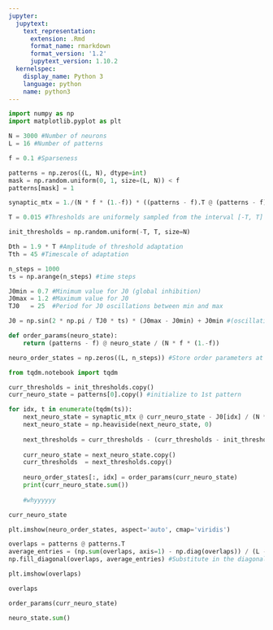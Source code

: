 ```yaml
---
jupyter:
  jupytext:
    text_representation:
      extension: .Rmd
      format_name: rmarkdown
      format_version: '1.2'
      jupytext_version: 1.10.2
  kernelspec:
    display_name: Python 3
    language: python
    name: python3
---
```


```python
import numpy as np
import matplotlib.pyplot as plt
```

```python
N = 3000 #Number of neurons
L = 16 #Number of patterns

f = 0.1 #Sparseness
```

```python
patterns = np.zeros((L, N), dtype=int)
mask = np.random.uniform(0, 1, size=(L, N)) < f
patterns[mask] = 1
```

```python
synaptic_mtx = 1./(N * f * (1.-f)) * ((patterns - f).T @ (patterns - f))
```

```python
T = 0.015 #Thresholds are uniformely sampled from the interval [-T, T]

init_thresholds = np.random.uniform(-T, T, size=N)

Dth = 1.9 * T #Amplitude of threshold adaptation
Tth = 45 #Timescale of adaptation

n_steps = 1000
ts = np.arange(n_steps) #time steps

J0min = 0.7 #Minimum value for J0 (global inhibition)
J0max = 1.2 #Maximum value for J0
TJ0   = 25  #Period for J0 oscillations between min and max

J0 = np.sin(2 * np.pi / TJ0 * ts) * (J0max - J0min) + J0min #(oscillating) global inhibition
```

```python
def order_params(neuro_state):
    return (patterns - f) @ neuro_state / (N * f * (1.-f))
```

```python
neuro_order_states = np.zeros((L, n_steps)) #Store order parameters at each time here
```

```python
from tqdm.notebook import tqdm
```

```python
curr_thresholds = init_thresholds.copy()
curr_neuro_state = patterns[0].copy() #initialize to 1st pattern

for idx, t in enumerate(tqdm(ts)):
    next_neuro_state = synaptic_mtx @ curr_neuro_state - J0[idx] / (N * f) * np.sum(curr_neuro_state) - curr_thresholds
    next_neuro_state = np.heaviside(next_neuro_state, 0)
    
    next_thresholds = curr_thresholds - (curr_thresholds - init_thresholds - Dth * curr_neuro_state) / Tth
    
    curr_neuro_state = next_neuro_state.copy()
    curr_thresholds  = next_thresholds.copy()
    
    neuro_order_states[:, idx] = order_params(curr_neuro_state)
    print(curr_neuro_state.sum())
    
    #whyyyyyy
```

```python
curr_neuro_state
```

```python
plt.imshow(neuro_order_states, aspect='auto', cmap='viridis')
```

```python
overlaps = patterns @ patterns.T
average_entries = (np.sum(overlaps, axis=1) - np.diag(overlaps)) / (L - 1)
np.fill_diagonal(overlaps, average_entries) #Substitute in the diagonal the average value of the other entries
```

```python
plt.imshow(overlaps)
```

```python
overlaps
```

```python
order_params(curr_neuro_state)
```

```python
neuro_state.sum()
```

```python

```
